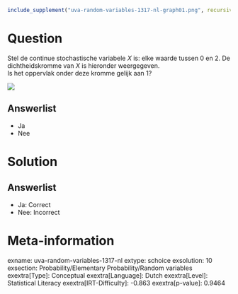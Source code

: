 ```r
include_supplement("uva-random-variables-1317-nl-graph01.png", recursive = TRUE)
```

Question
========

Stel de continue stochastische variabele *X* is: elke waarde tussen 0 en
2. De dichtheidskromme van *X* is hieronder weergegeven.\
Is het oppervlak onder deze kromme gelijk aan 1?

![](uva-random-variables-1317-nl-graph01.png)

Answerlist
----------

* Ja
* Nee

Solution
========

Answerlist
----------

* Ja: Correct
* Nee: Incorrect

Meta-information
================
exname: uva-random-variables-1317-nl
extype: schoice
exsolution: 10
exsection: Probability/Elementary Probability/Random variables
exextra[Type]: Conceptual
exextra[Language]: Dutch
exextra[Level]: Statistical Literacy
exextra[IRT-Difficulty]: -0.863
exextra[p-value]: 0.9464
